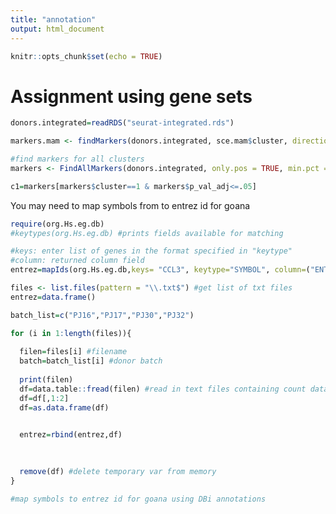 ```yaml
---
title: "annotation"
output: html_document
---
```


```r
knitr::opts_chunk$set(echo = TRUE)
```

# Assignment using gene sets

```r
donors.integrated=readRDS("seurat-integrated.rds")

```



```r
markers.mam <- findMarkers(donors.integrated, sce.mam$cluster, direction="up", lfc=1)

#find markers for all clusters
markers <- FindAllMarkers(donors.integrated, only.pos = TRUE, min.pct = 0.25, logfc.threshold = 1)

c1=markers[markers$cluster==1 & markers$p_val_adj<=.05]

```

You may need to map symbols from to entrez id for goana

```r
require(org.Hs.eg.db)
#keytypes(org.Hs.eg.db) #prints fields available for matching

#keys: enter list of genes in the format specified in "keytype"
#column: returned column field
entrez=mapIds(org.Hs.eg.db,keys= "CCL3", keytype="SYMBOL", column=("ENTREZID"))

```

```r
files <- list.files(pattern = "\\.txt$") #get list of txt files
entrez=data.frame()

batch_list=c("PJ16","PJ17","PJ30","PJ32")

for (i in 1:length(files)){
  
  filen=files[i] #filename
  batch=batch_list[i] #donor batch
  
  print(filen)
  df=data.table::fread(filen) #read in text files containing count data
  df=df[,1:2]
  df=as.data.frame(df)

  
  entrez=rbind(entrez,df)
  

  
  remove(df) #delete temporary var from memory
}


```

```r
#map symbols to entrez id for goana using DBi annotations


```


```r
```


```r
```


```r
```


```r
```

